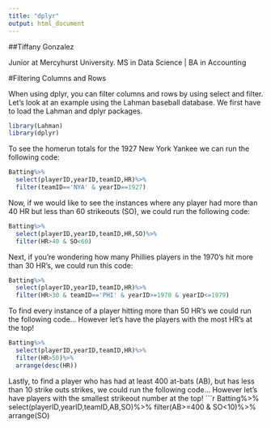 ```yaml
---
title: "dplyr"
output: html_document
---
```


##Tiffany Gonzalez

Junior at Mercyhurst University. 
MS in Data Science | BA in Accounting 

#Filtering Columns and Rows

When using dplyr, you can filter columns and rows by using select and filter. Let's look at an example using the Lahman baseball database. We first have to load the Lahman and dplyr packages.

```r
library(Lahman)
library(dplyr)
```

To see the homerun totals for the 1927 New York Yankee we can run the following code:

```r
Batting%>%
  select(playerID,yearID,teamID,HR)%>%
  filter(teamID=='NYA' & yearID==1927)
```

Now, if we would like to see the instances where any player had more than 40 HR but less than 60 strikeouts (SO), we could run the following code:

```r
Batting%>%
  select(playerID,yearID,teamID,HR,SO)%>%
  filter(HR>40 & SO<60)
```

Next, if you're wondering how many Phillies players in the 1970's hit more than 30 HR's, we could run this code:
```r
Batting%>%
  select(playerID,yearID,teamID,HR)%>%
  filter(HR>30 & teamID=='PHI' & yearID>=1970 & yearID<=1979)
```

To find every instance of a player hitting more than 50 HR's we could run the following code... However let's have the players with the most HR's at the top!
```r
Batting%>%
  select(playerID,yearID,teamID,HR)%>%
  filter(HR>50)%>%
  arrange(desc(HR))
```

Lastly, to find a player who has had at least 400 at-bats (AB), but has less than 10 strike outs strikes, we could run the following code... However let's have players with the smallest strikeout number at the top!
```r
Batting%>%
  select(playerID,yearID,teamID,AB,SO)%>%
  filter(AB>=400 & SO<10)%>%
  arrange(SO)
